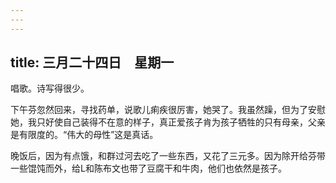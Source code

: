 ```yaml
---
---
---
```

title: 三月二十四日　星期一
---




唱歌。诗写得很少。

下午芬忽然回来，寻找药单，说歌儿痢疾很厉害，她哭了。我虽然躁，但为了安慰她，我只好使自己装得不在意的样子，真正爱孩子肯为孩子牺牲的只有母亲，父亲是有限度的。“伟大的母性”这是真话。

晚饭后，因为有点饿，和群过河去吃了一些东西，又花了三元多。因为除开给芬带一些馄饨而外，给L和陈布文也带了豆腐干和牛肉，他们也依然是孩子。